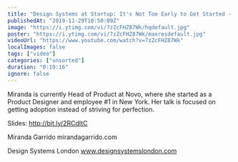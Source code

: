 ```yaml
---
title: "Design Systems at Startup: It's Not Too Early to Get Started - Miranda Garrido -  DSL 19"
publishedAt: "2019-11-29T10:50:09Z"
image: "https://i.ytimg.com/vi/7zZcFHZ87Wk/hqdefault.jpg"
poster: "https://i.ytimg.com/vi/7zZcFHZ87Wk/maxresdefault.jpg"
videoUrl: "https://www.youtube.com/watch?v=7zZcFHZ87Wk"
localImages: false
tags: ["video"]
categories: ["unsorted"]
duration: "0:19:16"
ignore: false
---
```

Miranda is currently Head of Product at Novo, where she started as a Product Designer and employee #1 in New York. Her talk is focused on getting adoption instead of striving for perfection.

Slides: http://bit.ly/2RCdItC

Miranda Garrido 
mirandagarrido.com

Design Systems London 
www.designsystemslondon.com
